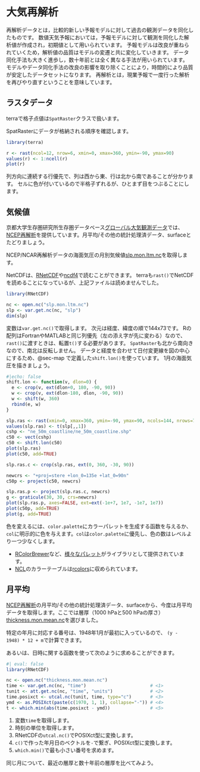 # 大気再解析

再解析データとは，比較的新しい予報モデルに対して過去の観測データを同化したものです。 数値天気予報においては，予報モデルに対して観測を同化した解析値が作成され，初期値として用いられています。 予報モデルは改良が重ねられていくため，解析値の品質はモデルの変遷と共に変化していきます。 データ同化手法も大きく進歩し，数十年前とは全く異なる手法が用いられています。 モデルやデータ同化手法の改良の影響を取り除くことにより，時間的により品質が安定したデータセットになります。 再解析とは，現業予報で一度行った解析を再びやり直すということを意味しています。

## ラスタデータ

terraで格子点値は`SpatRaster`クラスで扱います。

SpatRasterにデータが格納される順序を確認します。
```r
library(terra)

r <- rast(ncol=12, nrow=6, xmin=0, xmax=360, ymin=-90, ymax=90)
values(r) <- 1:ncell(r)
plot(r)
```
列方向に連続する行優先で、列は西から東、行は北から南であることが分かります。
セルに色が付いているので半格子ずれるが、ひとまず目をつぶることにします。

## 気候値

京都大学生存圏研究所生存圏データベース[グローバル大気観測データ](http://database.rish.kyoto-u.ac.jp/arch/glob-atmos/)では、[NCEP再解析](http://database.rish.kyoto-u.ac.jp/arch/ncep/)を提供しています。月平均/その他の統計処理済データ、surfaceとたどりましょう。

NCEP/NCAR再解析データの海面気圧の月別気候値[slp.mon.ltm.nc](http://database.rish.kyoto-u.ac.jp/arch/ncep/data/ncep.reanalysis.derived/surface/slp.mon.ltm.nc)を取得します。

NetCDFは、[RNetCDF](https://cran.r-project.org/web/packages/RNetCDF/index.html)や[ncdf4](https://cran.r-project.org/web/packages/ncdf4/index.html)で読むことができます。
terraも`rast()`でNetCDFを読めることになっているが、上記ファイルは読めませんでした。

```r
library(RNetCDF)

nc <- open.nc("slp.mon.ltm.nc")
slp <- var.get.nc(nc, "slp")
dim(slp)
```

変数は`var.get.nc()`で取得します。
次元は経度、緯度の順で144x73です。
Rの配列はFortranやMATLABと同じ列優先（左の添え字が先に変わる）なので、`rast()`に渡すときは、転置`t()`する必要があります。
`SpatRaster`も北から南向きなので、南北は反転しません。
データと経度を合わせて日付変更線を図の中心にするため、@sec-map で定義した`shift.lon()`を使っています。
1月の海面気圧を描きましょう。

```r
#|echo: false
shift.lon <- function(v, dlon=0) {
  e <- crop(v, ext(dlon+0, 180, -90, 90))
  w <- crop(v, ext(dlon-180, dlon, -90, 90))
  w <- shift(w, 360)
  rbind(e, w)
}
```
```r
slp.ras <- rast(xmin=0, xmax=360, ymin=-90, ymax=90, ncols=144, nrows=73)
values(slp.ras) <- t(slp[,,1])
cshp <- "ne_50m_coastline/ne_50m_coastline.shp"
c50 <- vect(cshp)
c50 <- shift.lon(c50)
plot(slp.ras)
plot(c50, add=TRUE)
```

```r
slp.ras.c <- crop(slp.ras, ext(0, 360, -30, 90))

newcrs <- "+proj=stere +lon_0=135e +lat_0=90n"
c50p <- project(c50, newcrs)

slp.ras.p <- project(slp.ras.c, newcrs)
g <- graticule(30, 30, crs=newcrs)
plot(slp.ras.p, axes=FALSE, ext=ext(-1e+7, 1e7, -1e7, 1e7))
plot(c50p, add=TRUE)
plot(g, add=TRUE)
```
::: {.callout-tip title="カラーパレット"}
色を変えるには、`color.palette`にカラーパレットを生成する函数を与えるか、`col`に明示的に色を与えます。`col`は`color.palette`に優先し、色の数はレベルより一つ少なくします。

- [RColorBrewer](https://cran.r-project.org/web/packages/RColorBrewer/index.html)など、[様々なパレット](https://github.com/EmilHvitfeldt/r-color-palettes)がライブラリとして提供されています。
- [NCL](https://www.ncl.ucar.edu/)のカラーテーブルは[rcolors](https://cran.r-project.org/web/packages/rcolors/index.html)に収められています。

:::

## 月平均

[NCEP再解析](http://database.rish.kyoto-u.ac.jp/arch/ncep/)の月平均/その他の統計処理済データ、surfaceから、今度は月平均データを取得します。ここでは層厚（1000 hPaと500 hPaの厚さ）[thickness.mon.mean.nc](http://database.rish.kyoto-u.ac.jp/arch/ncep/data/ncep.reanalysis.derived/surface/thickness.mon.mean.nc)を選びました。

特定の年月に対応する番号は、1948年1月が最初に入っているので、
`(y - 1948) * 12 + m`で計算できます。

あるいは、日時に関する函数を使って次のように求めることができます。

```r
#| eval: false
library(RNetCDF)

nc <- open.nc("thickness.mon.mean.nc")
time <- var.get.nc(nc, "time")                        # <1>
tunit <- att.get.nc(nc, "time", "units")              # <2>
time.posixct <- utcal.nc(tunit, time, type="c")       # <3>
ymd <- as.POSIXct(paste(c(1970, 1, 1), collapse="-")) # <4>
t <- which.min(abs(time.posixct - ymd))               # <5>
```

1. 変数`time`を取得します。
2. 時刻の単位を取得します。
3. RNetCDFの`utcal.nc()`でPOSIXct型に変換します。
4. `c()`で作った年月日のベクトルを`-`で繋ぎ、POSIXct型に変換します。
5. `which.min()`で最も小さい番号を求めます。

::: {.callout-note title="練習"}

同じ月について、最近の層厚と数十年前の層厚を比べてみよう。
:::